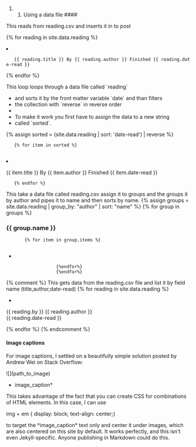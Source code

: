 
#### Using a data file ####

This reads from reading.csv and inserts it in to post
<ul>
{% for reading in site.data.reading %}
  <li>
    {{ reading.title }} By {{ reading.author }} Finished {{ reading.date-read }}
</a>
  </li>
{% endfor %}
</ul>

This loop loops through a data file called `reading`
*  and sorts it by the front matter variable `date` and than filters
*  the collection with `reverse` in reverse order
*
*  To make it work you first have to assign the data to a new string
*  called `sorted`.
<ul>
    {% assign sorted = (site.data.reading | sort: 'date-read') | reverse %}
    {% for item in sorted %}
    <li>{{ item.title }} By {{ item.author }} Finished {{ item.date-read }}</li>
    {% endfor %}
</ul>

This take a data file called reading.csv assign it to groups and the groups it by author and pipes it to name and then sorts by name.
{% assign groups = site.data.reading | group_by: "author" | sort: "name" %}
{% for group in groups %}
<h3> {{ group.name }}</h3>
        {% for item in group.items %}
        <ul>
        <li>{{item.title}}</li>
</ul>
                    {%endfor%}
                    {%endfor%}

{% comment %}
This gets data from the reading.csv file and list it by field name (title,author,date-read)
{% for reading in site.data.reading %}
<ul>
<li><src href="_data">{{reading.title }}</li>
{{ reading.by }} {{ reading.author }}<br />
{{ reading.date-read }}
</ul>
{% endfor %}
{% endcomment %}

==== Image captions ====

For image captions, I settled on a beautifully simple solution posted by Andrew Wei on Stack Overflow:

![](path_to_image)
*image_caption*

This takes advantage of the fact that you can create CSS for combinations of HTML elements. In this case, I can use

img + em { display: block; text-align: center;}

to target the *image_caption* text only and center it under images, which are also centered on this site by default. It works perfectly, and this isn't even Jekyll-specific. Anyone publishing in Markdown could do this.
